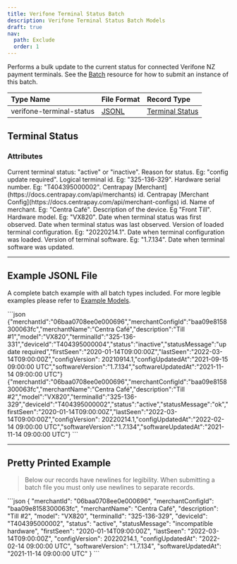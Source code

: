 ```yaml
---
title: Verifone Terminal Status Batch
description: Verifone Terminal Status Batch Models
draft: true
nav:
  path: Exclude
  order: 1
---
```


Performs a bulk update to the current status for connected Verifone NZ payment terminals. See the [Batch](/api/batches) resource for how to submit an instance of this batch.

|        Type Name         |           File Format           |             Record Type             |
| :----------------------- | :------------------------------ | :---------------------------------- |
| verifone-terminal-status | [JSONL](https://jsonlines.org/) | [Terminal Status](#terminal-status) |

## Terminal Status

### Attributes
<Properties>
  <Property name="status" type="string">
    Current terminal status: "active" or "inactive".
  </Property>

  <Property name="statusMessage" type="string">
    Reason for status. Eg: "config update required".
  </Property>

  <Property name="terminalId" type="string">
    Logical terminal id. Eg: "325-136-329".
  </Property>

  <Property name="deviceId" type="string">
    Hardware serial number. Eg: "T404395000002".
  </Property>

  <Property name="merchantId" type="string">
    Centrapay [Merchant](https://docs.centrapay.com/api/merchants) id.
  </Property>

  <Property name="merchantConfigId" type="string">
    Centrapay [Merchant Config](https://docs.centrapay.com/api/merchant-configs) id.
  </Property>

  <Property name="merchantName" type="string">
    Name of merchant. Eg: "Centra Café".
  </Property>

  <Property name="description" type="string">
    Description of the device. Eg "Front Till".
  </Property>

  <Property name="model" type="string">
    Hardware model. Eg: "VX820".
  </Property>

  <Property name="firstSeen" type="timestamp">
    Date when terminal status was first observed.
  </Property>

  <Property name="lastSeen" type="timestamp">
    Date when terminal status was last observed.
  </Property>

  <Property name="configVersion" type="string">
    Version of loaded terminal configuration. Eg: "20220214.1".
  </Property>

  <Property name="configUpdatedAt" type="timestamp">
    Date when terminal configuration was loaded.
  </Property>

  <Property name="softwareVersion" type="string">
    Version of terminal software. Eg: "1.7.134".
  </Property>

  <Property name="softwareUpdatedAt" type="timestamp">
    Date when terminal software was updated.
  </Property>
</Properties>

---

## Example JSONL File

A complete batch example with all batch types included. For more legible examples please refer to [Example Models](#example-models).

<CodePanel title="Example JSONL">
  ```json
  {"merchantId":"06baa0708ee0e000696","merchantConfigId":"baa09e8158300063fc","merchantName":"Centra Café","description":"Till #1","model":"VX820","terminalId":"325-136-331","deviceId":"T404395000004","status":"inactive","statusMessage":"update required","firstSeen":"2020-01-14T09:00:00Z","lastSeen":"2022-03-14T09:00:00Z","configVersion": 20210914.1,"configUpdatedAt":"2021-09-15 09:00:00 UTC","softwareVersion":"1.7.134","softwareUpdatedAt":"2021-11-14 09:00:00 UTC"}
  {"merchantId":"06baa0708ee0e000696","merchantConfigId":"baa09e8158300063fc","merchantName":"Centra Café","description":"Till #2","model":"VX820","terminalId":"325-136-329","deviceId":"T404395000002","status":"active","statusMessage":"ok","firstSeen":"2020-01-14T09:00:00Z","lastSeen":"2022-03-14T09:00:00Z","configVersion": 20220214.1,"configUpdatedAt":"2022-02-14 09:00:00 UTC","softwareVersion":"1.7.134","softwareUpdatedAt":"2021-11-14 09:00:00 UTC"}
  ```
</CodePanel>

---

## Pretty Printed Example

> Below our records have newlines for legibility. When submitting a batch file you must only use newlines to separate records.

<CodePanel title="Pretty Printed Example">
  ```json
  {
    "merchantId": "06baa0708ee0e000696",
    "merchantConfigId": "baa09e8158300063fc",
    "merchantName": "Centra Café",
    "description": "Till #2",
    "model": "VX820",
    "terminalId": "325-136-329",
    "deviceId": "T404395000002",
    "status": "active",
    "statusMessage": "incompatible hardware",
    "firstSeen": "2020-01-14T09:00:00Z",
    "lastSeen": "2022-03-14T09:00:00Z",
    "configVersion": 20220214.1,
    "configUpdatedAt": "2022-02-14 09:00:00 UTC",
    "softwareVersion": "1.7.134",
    "softwareUpdatedAt": "2021-11-14 09:00:00 UTC"
  }
  ```
</CodePanel>
